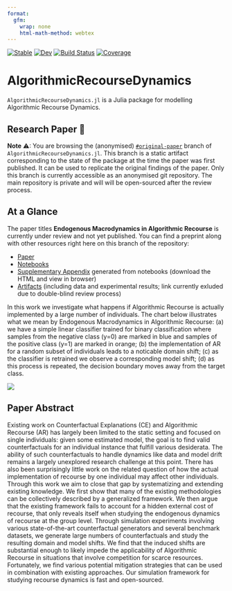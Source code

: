 ```yaml
---
format: 
  gfm:
    wrap: none
    html-math-method: webtex
---
```


[![Stable](https://img.shields.io/badge/docs-stable-blue.svg)](https://pat-alt.github.io/CounterfactualExplanations.jl/stable)
[![Dev](https://img.shields.io/badge/docs-dev-blue.svg)](https://pat-alt.github.io/CounterfactualExplanations.jl/dev)
[![Build Status](https://github.com/pat-alt/CounterfactualExplanations.jl/actions/workflows/CI.yml/badge.svg?branch=main)](https://github.com/pat-alt/CounterfactualExplanations.jl/actions/workflows/CI.yml?query=branch%3Amain) 
[![Coverage](https://codecov.io/gh/pat-alt/CounterfactualExplanations.jl/branch/main/graph/badge.svg)](https://codecov.io/gh/pat-alt/CounterfactualExplanations.jl)

# AlgorithmicRecourseDynamics

`AlgorithmicRecourseDynamics.jl` is a Julia package for modelling Algorithmic Recourse Dynamics.

## Research Paper 📝

**Note** ⚠: You are browsing the (anonymised) [`#original-paper`](https://anonymous.4open.science/r/AlgorithmicRecourseDynamics/README.md) branch of `AlgorithmicRecourseDynamics.jl`. This branch is a static artifact corresponding to the state of the package at the time the paper was first published. It can be used to replicate the original findings of the paper. Only this branch is currently accessible as an anonymised git repository. The main repository is private and will will be open-sourced after the review process.

## At a Glance

The paper titles **Endogenous Macrodynamics in Algorithmic Recourse** is currently under review and not yet published. You can find
a preprint along with other resources right here on this branch of the
repository:

- [Paper](paper/paper.pdf)
- [Notebooks](dev/notebooks/)
- [Supplementary Appendix](build/dev/notebooks/appendix.html) generated from notebooks (download the HTML and view in browser)
- [Artifacts]() (including data and experimental results; link currently exluded due to double-blind review process) 

In this work we investigate what happens if Algorithmic Recourse is actually implemented by a large number of individuals. The chart below illustrates what we mean by Endogenous Macrodynamics in Algorithmic Recourse: (a) we have a simple linear classifier trained for binary classification where samples from the negative class (y=0) are marked in blue and samples of the positive class (y=1) are marked in orange; (b) the implementation of AR for a random subset of individuals leads to a noticable domain shift; (c) as the classifier is retrained we observe a corresponding model shift; (d) as this process is repeated, the decision boundary moves away from the target class.

![](paper/www/poc.png)

## Paper Abstract

Existing work on Counterfactual Explanations (CE) and Algorithmic Recourse (AR) has largely been limited to the static setting and focused on single individuals: given some estimated model, the goal is to find valid counterfactuals for an individual instance that fulfill various desiderata. The ability of such counterfactuals to handle dynamics like data and model drift remains a largely unexplored research challenge at this point. There has also been surprisingly little work on the related question of how the actual implementation of recourse by one individual may affect other individuals. Through this work we aim to close that gap by systematizing and extending existing knowledge. We first show that many of the existing methodologies can be collectively described by a generalized framework. We then argue that the existing framework fails to account for a hidden external cost of recourse, that only reveals itself when studying the endogenous dynamics of recourse at the group level. Through simulation experiments involving various state-of-the-art counterfactual generators and several benchmark datasets, we generate large numbers of counterfactuals and study the resulting domain and model shifts. We find that the induced shifts are substantial enough to likely impede the applicability of Algorithmic Recourse in situations that involve competition for scarce resources. Fortunately, we find various potential mitigation strategies that can be used in combination with existing approaches. Our simulation framework for studying recourse dynamics is fast and open-sourced. 

